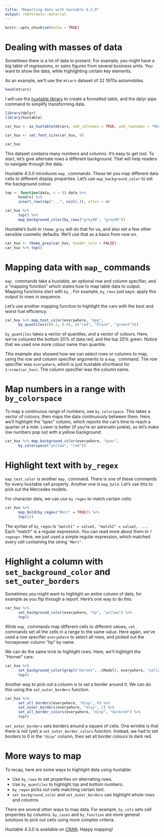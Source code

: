 ```yaml
---
title: "Reporting data with huxtable 4.3.0"
output: rmdformats::material
---
```


```r
knitr::opts_chunk$set(echo = TRUE)
```

# Dealing with masses of data

Sometimes there is a lot of data to present. For example, you might have a big
table of regressions, or sales figures from several business units. You want to show 
the data, while highlighting certain key elements.

As an example, we'll use the `mtcars` dataset of 32 1970s automobiles.

```r
head(mtcars)
```


I will use the [huxtable
library](https://hughjonesd.github.io/huxtable) to create a formatted table, and the
dplyr pipe command to simplify transforming data.

```r
library(dplyr)
library(huxtable)

car_hux <- as_huxtable(mtcars, add_colnames = TRUE, add_rownames = "Model")

car_hux <- set_font_size(car_hux, 9)

car_hux
```


This dataset contains many numbers and columns. It's easy to get lost. 
To start, let's give alternate rows a different background. That will help readers to
navigate through the data.

Huxtable 4.3.0 introduces `map_` commands. These let you map different data cells to
different display properties. Let's use `map_background_color` to set the background
colour.

```r

top <- function(data, n = 8) data %>% 
      head(n) %>% 
      insert_row(rep("...", ncol(.)), after = n)

car_hux %>% 
      top() %>% 
      map_background_color(by_rows("grey90", "grey98"))
```

Huxtable's built-in `theme_grey` will do that for us, and also set a few other
sensible cosmetic defaults. We'll use that as a basis from now on.

```r
car_hux <- theme_grey(car_hux, header_cols = FALSE)
car_hux %>% top()
```


# Mapping data with `map_` commands

`map_` commands take a huxtable, an optional row and column specifier, and a "mapping function" which states how to map table data to output. Mapping functions start with
`by_`. For example, `by_rows` just says: apply this output to rows in sequence.

Let's use another mapping function to highlight the cars with the best and worst fuel efficiency.

```r

car_hux %>% map_text_color(everywhere, "mpg", 
      by_quantiles(c(0.2, 0.8), c("red", "black", "green3")))
```


`by_quantiles` takes a vector of quantiles, and a vector of colours. Here, we've coloured
the bottom 20% of data red, and the top 20% green. Notice that we used one more
colour name than quantile.

This example also showed how we can select rows or columns to map, using
the row and column specifier arguments to a `map_` command. The row specifier
was `everywhere`, which is just huxtable shorthand for `1:nrow(car_hux)`. The
column specifier was the column name.

# Map numbers in a range with `by_colorspace`

To map a continuous range of numbers, use `by_colorspace`. This takes
a vector of colours, then maps the data continuously between them. Here,
we'll highlight the "qsec" column, which reports the car's time to reach a quarter of a
mile. Lower is better (if you're an adrenalin junkie), so let's make low numbers
pop out with a yellow background:

```r

car_hux %>% map_background_color(everywhere, "qsec",
      by_colorspace("yellow", "red"))

```

# Highlight text with `by_regex`

`map_text_color` is another `map_` command. There is one of these commands for every
huxtable cell property. Another one is `map_bold`. Let's use this to pick out
the Mercedes models.

For character data, we can use `by_regex` to match certain cells: 

```r

car_hux %>% 
      map_bold(by_regex("Merc" = TRUE)) %>% 
      top(15)
```

The syntax of `by_regex` is `"match1" = value2, "match2" = value2, ...`. Each "match"
is a regular expression. You can read more about them in `?regexpr`. Here, we just
used a simple regular expression, which matched every cell containing the string 
`"Merc"`. 

# Highlight a column with `set_background_color` and `set_outer_borders`

Sometimes you might want to highlight an entire column of data, for example as 
you flip through a report. Here's one way to do this:

```r

car_hux %>% 
      set_background_color(everywhere, "hp", "yellow") %>% 
      top()
```

While `map_` commands map different cells to different values, `set_` commands
set all the cells in a range to the same value. Here again, we've used a 
row specifier `everywhere` to select all rows, and picked out the horsepower
column "hp" by name.

We can do the same trick to highlight rows. Here, we'll highlight the "Hornet" cars:

```r
car_hux %>% 
      set_background_color(grepl("Hornet", .$Model), everywhere, "yellow") %>% 
      top()
```

Another way to pick out a column is to set a border around it. We can do this
using the `set_outer_borders` function.

```r

car_hux %>% 
      set_all_borders(everywhere, "disp", 0) %>% 
      set_outer_borders(everywhere, "disp", 2) %>% 
      set_all_border_colors(everywhere, "disp", "darkred") %>%  
      top()
```

`set_outer_borders` sets borders around a square of cells. One wrinkle is that there
is not (yet) a `set_outer_border_colors` function. Instead, we had to set borders to
0 in the `"disp"` column, then set all border colours to dark red.

# More ways to map

To recap, here are some ways to highlight data using huxtable:

* Use `by_rows` to set properties on alternating rows.
* Use `by_quantiles` to highlight top and bottom numbers.
* `by_regex` picks out cells matching certain text.
* `set_background_color` and `set_outer_borders` can highlight whole rows and columns.

There are several other ways to map data. For example, `by_cols` sets cell properties by columns. `by_cases` and `by_function` are more general solutions to pick
out cells using more complex criteria. 

Huxtable 4.3.0 is available on [CRAN](https://cran.r-project.org/package=huxtable). Happy mapping!
  
